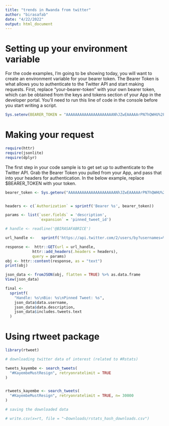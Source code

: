 ---
title: "trends in Rwanda from twitter"
author: "birasafab"
date: "4/22/2022"
output: html_document
---

# Setting up your environment variable

For the code examples, I’m going to be showing today, you will want to create an environment variable for your bearer token. The Bearer Token is what allows you to authenticate to the Twitter API and start making requests. First, replace “your-bearer-token” with your own bearer token, which can be obtained from the keys and tokens section of your App in the developer portal. You’ll need to run this line of code in the console before you start writing a script.

```{r}
Sys.setenv(BEARER_TOKEN = "AAAAAAAAAAAAAAAAAAAAANhJZwEAAAAArPN7hQWHU%2F9M%2B1qC5awBy%2BG3S5E%3DCTGxpeoDj3TcHm02cBPAyBaV2IsGqklDvvL13SuVh0f8cw1GD4")
```

# Making your request

```{r}
require(httr)
require(jsonlite)
require(dplyr)
```


The first step in your code sample is to get set up to authenticate to the Twitter API. Grab the Bearer Token you pulled from your App, and pass that into your headers for authentication. In the below example, replace $BEARER_TOKEN with your token. 

```{r}

bearer_token <- Sys.getenv("AAAAAAAAAAAAAAAAAAAAANhJZwEAAAAArPN7hQWHU%2F9M%2B1qC5awBy%2BG3S5E%3DCTGxpeoDj3TcHm02cBPAyBaV2IsGqklDvvL13SuVh0f8cw1GD4")


headers <- c(`Authorization` = sprintf('Bearer %s', bearer_token))
```



```{r}
params <- list(`user.fields` = 'description',
               `expansion` = 'pinned_tweet_id')
```


```{r}
# handle <- readline('@BIRASAFABRICE')

url_handle <-   sprintf('https://api.twitter.com/2/users/by?usernames=%s', "@Bnyirimana")
```


```{r}
response <-  httr::GET(url = url_handle,
            httr::add_headers(.headers = headers),
            query = params)
obj <- httr::content(response, as = "text")
print(obj)
```

```{r}
json_data <- fromJSON(obj, flatten = TRUE) %>% as.data.frame
View(json_data)
```



```{r}
final <-
  sprintf(
    "Handle: %s\nBio: %s\nPinned Tweet: %s",
    json_data$data.username,
    json_data$data.description,
    json_data$includes.tweets.text
  )
```



# Using rtweet package

```{r}
library(rtweet)

# downloading twitter data of interest (related to #Rstats)

tweets_kayembe <- search_tweets(
  "#KayembeMustResign", retryonratelimit = TRUE
)


rtweets_kayembe <- search_tweets(
  "#KayembeMustResign", retryonratelimit = TRUE, n= 30000
)

# saving the downloaded data

# write.csv(x=rt, file = "~Downloads/rstats_hash_downloads.csv")

```